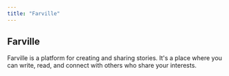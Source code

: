 ```yaml
---
title: "Farville"
---
```

## Farville

Farville is a platform for creating and sharing stories. It's a place where you can write, read, and connect with others who share your interests.

